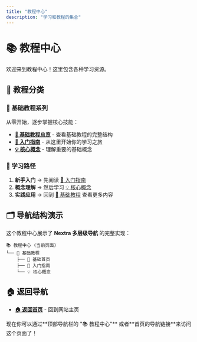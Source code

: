 ```yaml
---
title: "教程中心"
description: "学习和教程的集合"
---
```


# 📚 教程中心

欢迎来到教程中心！这里包含各种学习资源。

## 📖 教程分类

### 🔰 基础教程系列

从零开始，逐步掌握核心技能：

- **[📖 基础教程总览](/zh/tutorials/basics)** - 查看基础教程的完整结构
- **[🚀 入门指南](/zh/tutorials/basics/getting-started)** - 从这里开始你的学习之旅  
- **[💡 核心概念](/zh/tutorials/basics/concepts)** - 理解重要的基础概念

### 🎯 学习路径

1. **新手入门** → 先阅读 [🚀 入门指南](/zh/tutorials/basics/getting-started)
2. **概念理解** → 然后学习 [💡 核心概念](/zh/tutorials/basics/concepts)  
3. **实践应用** → 回到 [📖 基础教程](/zh/tutorials/basics) 查看更多内容

## 🗂️ 导航结构演示

这个教程中心展示了 **Nextra 多层级导航** 的完整实现：

```
📚 教程中心 (当前页面)
└── 🔰 基础教程 
    ├── 📖 基础首页
    ├── 🚀 入门指南
    └── 💡 核心概念
```

## 🏠 返回导航

- **[🏠 返回首页](/zh)** - 回到网站主页

<Alert>
  <AlertDescription>
    现在你可以通过**顶部导航栏的 "📚 教程中心"** 或者**首页的导航链接**来访问这个页面了！
  </AlertDescription>
</Alert> 